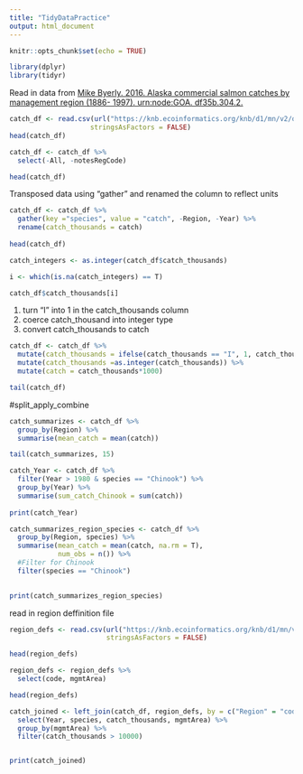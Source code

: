 ```yaml
---
title: "TidyDataPractice"
output: html_document
---
```


```r
knitr::opts_chunk$set(echo = TRUE)
```
```r
library(dplyr)
library(tidyr)
```
Read in data from [Mike Byerly. 2016. Alaska commercial salmon catches by management region (1886- 1997). urn:node:GOA. df35b.304.2.](https://knb.ecoinformatics.org/#view/df35b.304.2)

```r
catch_df <- read.csv(url("https://knb.ecoinformatics.org/knb/d1/mn/v2/object/df35b.302.1", method = "libcurl"),
                    stringsAsFactors = FALSE)
head(catch_df)
```
```r
catch_df <- catch_df %>% 
  select(-All, -notesRegCode)

head(catch_df)
```
Transposed data using "gather" and renamed the column to reflect units
```r
catch_df <- catch_df %>% 
  gather(key ="species", value = "catch", -Region, -Year) %>% 
  rename(catch_thousands = catch)
  
head(catch_df)
```

```r
catch_integers <- as.integer(catch_df$catch_thousands)

i <- which(is.na(catch_integers) == T)

catch_df$catch_thousands[i]
```
1) turn "I" into 1 in the catch_thousands column
2) coerce catch_thousand into integer type
3) convert catch_thousands to catch

```r
catch_df <- catch_df %>% 
  mutate(catch_thousands = ifelse(catch_thousands == "I", 1, catch_thousands)) %>% 
  mutate(catch_thousands =as.integer(catch_thousands)) %>% 
  mutate(catch = catch_thousands*1000)

tail(catch_df)
```

#split_apply_combine

```r
catch_summarizes <- catch_df %>% 
  group_by(Region) %>% 
  summarise(mean_catch = mean(catch))

tail(catch_summarizes, 15)
```

```r
catch_Year <- catch_df %>% 
  filter(Year > 1980 & species == "Chinook") %>% 
  group_by(Year) %>% 
  summarise(sum_catch_Chinook = sum(catch))
  
print(catch_Year)
```
```r
catch_summarizes_region_species <- catch_df %>% 
  group_by(Region, species) %>% 
  summarise(mean_catch = mean(catch, na.rm = T),
            num_obs = n()) %>% 
  #Filter for Chinook
  filter(species == "Chinook")
  

print(catch_summarizes_region_species)
```

read in region deffinition file

```r
region_defs <- read.csv(url("https://knb.ecoinformatics.org/knb/d1/mn/v2/object/df35b.303.1", method = "libcurl"),
                        stringsAsFactors = FALSE)

head(region_defs)
```

```r
region_defs <- region_defs %>% 
  select(code, mgmtArea)

head(region_defs)
```
```r
catch_joined <- left_join(catch_df, region_defs, by = c("Region" = "code")) %>% 
  select(Year, species, catch_thousands, mgmtArea) %>% 
  group_by(mgmtArea) %>% 
  filter(catch_thousands > 10000)


print(catch_joined)
```


























